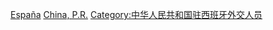[[Category:中华人民共和国驻外大使|España]]
[[Category:駐西班牙大使|China, P.R.]]
[[Category:中华人民共和国驻西班牙外交人员|Category:中华人民共和国驻西班牙外交人员]]